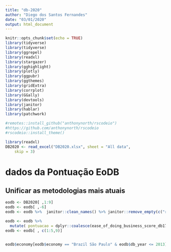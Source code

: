 ```yaml
---
title: "db-2020"
author: "Diego dos Santos Fernandes"
date: "03/01/2020"
output: html_document
---
```


```r
knitr::opts_chunk$set(echo = TRUE)
library(tidyverse)
library(tidyverse)
library(ggrepel)
library(readxl)
library(stargazer)
library(gghighlight)
library(plotly)
library(ggpubr)
library(ggthemes)
library(gridExtra)
library(corrplot)
library(GGally)
library(devtools)
library(janitor)
library(hablar)
library(patchwork)

#remotes::install_github("anthonynorth/rscodeio")
#https://github.com/anthonynorth/rscodeio
#rscodeio::install_theme()
```

```r
library(readxl)
DB2020 <- read_excel("DB2020.xlsx", sheet = "All data", 
    skip = 3)

```

# dados da Pontuação EoDB
## Unificar as metodologias mais atuais
```r

eodb <- DB2020[ ,1:9]
eodb <- eodb[ ,-6]
eodb <- eodb %>%  janitor::clean_names() %>% janitor::remove_empty(c("rows","cols"))

eodb <- eodb %>% 
  mutate( pontuacao = dplyr::coalesce(ease_of_doing_business_score_db17_20_methodology,ease_of_doing_business_score_db15_methodology,ease_of_doing_business_score_db10_14_methodology))
eodb <- eodb[ , c(1:5,9)]


eodb$economy[eodb$economy == "Brazil São Paulo" & eodb$db_year <= 2013] <- "Brazil"


```

